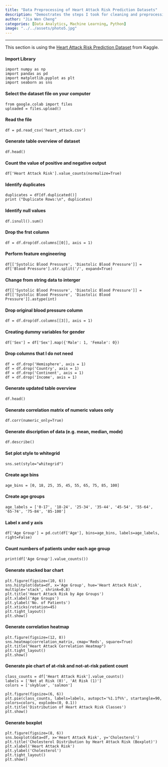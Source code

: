 ```yaml
---
title: "Data Preprocessing of Heart Attack Risk Prediction Datasets"
description: "Demostrates the steps I took for cleaning and preprocessing datasets before applying ML models"
author: "Jia Wen Cheng"
categories: [Data Analytics, Machine Learning, Python]
image: "../../assets/photo5.jpg"
---
```


---
This section is using the [Heart Attack Risk Prediction Dataset](https://www.kaggle.com/datasets/iamsouravbanerjee/heart-attack-prediction-dataset){target="_blank"} from Kaggle.


#### Import Library

```.python
import numpy as np
import pandas as pd
import matplotlib.pyplot as plt
import seaborn as sns
```

#### Select the dataset file on your computer

```.python
from google.colab import files
uploaded = files.upload()
```

#### Read the file

```.python
df = pd.read_csv('heart_attack.csv')
```

#### Generate table overview of dataset

```.python
df.head()
```

#### Count the value of positive and negative output

```.python
df['Heart Attack Risk'].value_counts(normalize=True)
```

#### Identify duplicates

```.python
duplicates = df[df.duplicated()]
print ("Duplicate Rows:\n", duplicates)
```

#### Identify null values

```.python
df.isnull().sum()
```

#### Drop the frst column

```.python
df = df.drop(df.columns[[0]], axis = 1)
```

#### Perform feature engineering

```.python
df[['Systolic Blood Pressure', 'Diastolic Blood Pressure']] = df['Blood Pressure'].str.split('/', expand=True)
```
#### Change from string data to interger

```.python
df[['Systolic Blood Pressure', 'Diastolic Blood Pressure']] = df[['Systolic Blood Pressure', 'Diastolic Blood Pressure']].astype(int)
```

#### Drop original blood pressure column 

```.python
df = df.drop(df.columns[[3]], axis = 1)
```

#### Creating dummy variables for gender

```.python
df['Sex'] = df['Sex'].map({'Male': 1, 'Female': 0})
```

#### Drop columns that I do not need

```.python
df = df.drop('Hemisphere', axis = 1)
df = df.drop('Country', axis = 1)
df = df.drop('Continent', axis = 1)
df = df.drop('Income', axis = 1)
```

#### Generate updated table overview

```.python
df.head()
```
#### Generate correlation matrix of numeric values only

```.python
df.corr(numeric_only=True)
```
#### Generate discription of data (e.g. mean, median, mode)

```.python
df.describe()
```

#### Set plot style to whitegrid

```.python
sns.set(style="whitegrid")
```

#### Create age bins

```.python
age_bins = [0, 18, 25, 35, 45, 55, 65, 75, 85, 100]
```

#### Create age groups

```.python
age_labels = ['0-17', '18-24', '25-34', '35-44', '45-54', '55-64', '65-74', '75-84', '85-100']
```

#### Label x and y axis

```.python
df['Age Group'] = pd.cut(df['Age'], bins=age_bins, labels=age_labels, right=False)
```

#### Count numbers of patients under each age group

```.python
print(df['Age Group'].value_counts())
```

#### Generate stacked bar chart

```.python
plt.figure(figsize=(10, 6))
sns.histplot(data=df, x='Age Group', hue='Heart Attack Risk', multiple='stack', shrink=0.8)
plt.title('Heart Attack Risk by Age Groups')
plt.xlabel('Age Groups')
plt.ylabel('No. of Patients')
plt.xticks(rotation=45)
plt.tight_layout()
plt.show()
```

#### Generate correlation heatmap

```.python
plt.figure(figsize=(12, 8))
sns.heatmap(correlation_matrix, cmap='Reds', square=True)
plt.title("Heart Attack Correlation Heatmap")
plt.tight_layout()
plt.show()
```

#### Generate pie chart of at-risk and not-at-risk patient count

```.python
class_counts = df['Heart Attack Risk'].value_counts()
labels = ['Not at Risk (0)', 'At Risk (1)']
colors = ['skyblue', 'salmon']
```

```.python
plt.figure(figsize=(6, 6))
plt.pie(class_counts, labels=labels, autopct='%1.1f%%', startangle=90, colors=colors, explode=(0, 0.1))
plt.title('Distribution of Heart Attack Risk Classes')
plt.show()
```

#### Generate boxplot

```.python
plt.figure(figsize=(8, 6))
sns.boxplot(data=df, x='Heart Attack Risk', y='Cholesterol')
plt.title('Cholesterol Distribution by Heart Attack Risk (Boxplot)')
plt.xlabel('Heart Attack Risk')
plt.ylabel('Cholesterol')
plt.tight_layout()
plt.show()
```

